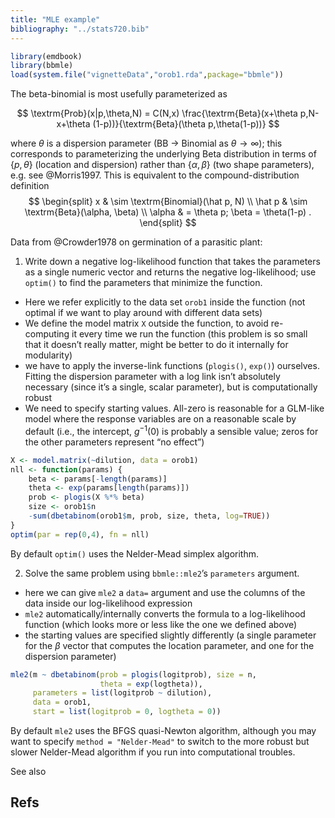 ```yaml
---
title: "MLE example"
bibliography: "../stats720.bib"
---
```


```r
library(emdbook)
library(bbmle)
load(system.file("vignetteData","orob1.rda",package="bbmle"))
```

The beta-binomial is most usefully parameterized as

$$
\textrm{Prob}(x|p,\theta,N) = C(N,x) \frac{\textrm{Beta}(x+\theta p,N-x+\theta (1-p))}{\textrm{Beta}(\theta p,\theta(1-p))}
$$

where $\theta$ is a dispersion parameter (BB $\to$ Binomial as $\theta \to \infty$); this corresponds to parameterizing the underlying Beta distribution in terms of $\{p, \theta\}$ (location and dispersion) rather than $\{\alpha, \beta\}$ (two shape parameters), e.g. see @Morris1997. This is equivalent to the compound-distribution definition 
$$
\begin{split}
x & \sim \textrm{Binomial}(\hat p, N) \\
\hat p & \sim \textrm{Beta}(\alpha, \beta) \\
\alpha & = \theta p; \beta = \theta(1-p) .
\end{split}
$$

Data from @Crowder1978 on germination of a parasitic plant:

1. Write down a negative log-likelihood function that takes the parameters as a single numeric vector and returns the negative log-likelihood; use `optim()` to find the parameters that minimize the function.

- Here we refer explicitly to the data set `orob1` inside the function (not optimal if we want to play around with different data sets)
- We define the model matrix `X` outside the function, to avoid re-computing it every time we run the function (this problem is so small that it doesn't really matter, might be better to do it internally for modularity)
- we have to apply the inverse-link functions (`plogis()`, `exp()`) ourselves. Fitting the dispersion parameter with a log link isn't absolutely necessary (since it's a single, scalar parameter), but is computationally robust
- We need to specify starting values. All-zero is reasonable for a GLM-like model where the response variables are on a reasonable scale by default (i.e., the intercept, $g^{-1}(0)$ is probably a sensible value; zeros for the other parameters represent "no effect")

```r
X <- model.matrix(~dilution, data = orob1)
nll <- function(params) {
    beta <- params[-length(params)]
    theta <- exp(params[length(params)])
    prob <- plogis(X %*% beta)
    size <- orob1$n
    -sum(dbetabinom(orob1$m, prob, size, theta, log=TRUE))
}
optim(par = rep(0,4), fn = nll)
```

By default `optim()` uses the Nelder-Mead simplex algorithm.

2. Solve the same problem using `bbmle::mle2`'s `parameters` argument.

- here we can give `mle2` a `data=` argument and use the columns of the data inside our log-likelihood expression
- `mle2` automatically/internally converts the formula to a log-likelihood function (which looks more or less like the one we defined above)
- the starting values are specified slightly differently (a single parameter for the $\beta$ vector that computes the location parameter, and one for the dispersion parameter)

```r
mle2(m ~ dbetabinom(prob = plogis(logitprob), size = n,
                    theta = exp(logtheta)),
     parameters = list(logitprob ~ dilution),
     data = orob1,
     start = list(logitprob = 0, logtheta = 0))
```

By default `mle2` uses the BFGS quasi-Newton algorithm, although you may want to specify `method = "Nelder-Mead"` to switch to the more robust but slower Nelder-Mead algorithm if you run into computational troubles.

See also

## Refs
